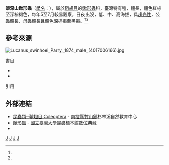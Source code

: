 {{Speciesbox
| taxon = Lucanus swinhoei
| image = Lucanus swinhoei sjh.jpg
| image_caption =''Lucanus swinhoei'',成蟲
| binomial_authority = [[Frederic_John_Sidney_Parry|Parry]], 1874
}}
'''姬深山鍬形蟲'''（[[學名|學名]]：''{{sname|Lucanus swinhoei}}''），屬於[[鞘翅目|鞘翅目]]的[[鍬形蟲|鍬形蟲]]科，臺灣特有種，體長{{convert|20|-|54|mm}}，體色紅棕至深棕褐色，每年5至7月較易觀察，日夜出沒，低、中、高海拔，具[[趨光性|趨光性]]，公蟲體長{{convert|27|-|54|mm}}、母蟲體長{{convert|20|-|31|mm}}且體色深棕褐至黑褐。<ref name="TaiBNET-333956"/><ref name="taubif-namecode-333956"/>{{sfn|楊維晟|2008|p=26}}

== 參考來源 ==
[[File:Lucanus_swinhoei_Parry,_1874_male_(4017006166).jpg|thumb]]
{{wikispecies|Lucanus swinhoei}}
{{commonscat|Lucanus swinhoei}}
{{Portal box|生物學}}
;書目
*{{clref|楊維晟|2008|ref= {{cite isbn| 9789862162507 | ref= harv | noedit}}}}
*{{clref|張永仁|2006|ref= {{cite isbn|9573257831|ref=harv|noedit}}}}

;引用
{{reflist|1|refs= 
<ref name="taubif-namecode-333956">{{cite web |url=http://taibif.org.tw/taibif_search/species_detail.php?name_code=333956 |title=Lucanus swinhoei 姬深山鍬形蟲 |publisher=台灣生物多樣性資訊入口網-TaiBIF |accessdate=2015-10-12 }}{{Dead link}}；2015-10-01日之前的前端介面舊版：{{cite web |url=http://taibif.tw/zh/namecode/333956 |title=Lucanus swinhoei 姬深山鍬形蟲 |publisher=台灣生物多樣性資訊入口網-TaiBIF |accessdate=2015-08-26 |archiveurl=https://web.archive.org/web/20150721052759/http://taibif.tw/zh/namecode/333956 |archivedate=2015-07-21 |deadurl=yes }}</ref>
<ref name="TaiBNET-333956">{{TaiBNET| id =333956 | zh = 姬深山鍬形蟲 | binomial = Lucanus swinhoei | accessdate =2015-08-26}}</ref>
}}

==外部連結==
*[https://web.archive.org/web/20160304080857/http://nature.goto307.com.tw/data.php?id=2&cate=234 昆蟲類─鞘翅目 Coleoptera] - [[南投縣|南投縣]][[竹山鎮_(台灣)|竹山鎮]]杉林溪自然教育中心
*[https://web.archive.org/web/20150326221140/http://www.imdap.entomol.ntu.edu.tw/CommonInsect.php?CIindex=categorylist&L=C&CC_ID=110 鍬形蟲] - [[國立臺灣大學|國立臺灣大學]]昆蟲標本館數位典藏
*{{cite web |url= http://recreation.forest.gov.tw/epaper/epaper_97067.htm |title= 台灣10處森林遊樂區，鍬形蟲分布狀況表 |work= 台灣山林悠遊網電子報 |publisher= [[行政院農業委員會林務局|行政院農業委員會林務局]] |accessdate= 2015-08-25 |archive-url= https://web.archive.org/web/20160304092825/http://recreation.forest.gov.tw/epaper/epaper_97067.htm |archive-date= 2016-03-04 |dead-url= yes }}
{{taxonbar}}
[[Category:_1874年描述的昆虫|J]]
[[Category:深山鍬形蟲屬|J]]
[[Category:台灣昆蟲|J]]
[[Category:台灣特有種|J]]